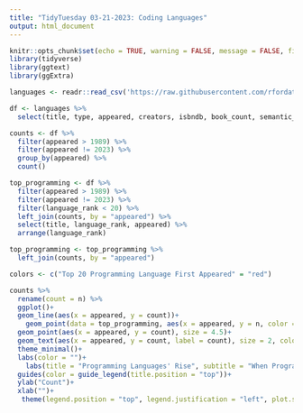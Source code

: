 ```yaml
---
title: "TidyTuesday 03-21-2023: Coding Languages"
output: html_document
---
```


```r
knitr::opts_chunk$set(echo = TRUE, warning = FALSE, message = FALSE, fig.align = "center")
library(tidyverse)
library(ggtext)
library(ggExtra)
```

```r
languages <- readr::read_csv('https://raw.githubusercontent.com/rfordatascience/tidytuesday/master/data/2023/2023-03-21/languages.csv')
```
```r
df <- languages %>%
  select(title, type, appeared, creators, isbndb, book_count, semantic_scholar, language_rank, wikipedia_daily_page_views, wikipedia_backlinks_count, wikipedia_summary, number_of_users, number_of_jobs, origin_community, is_open_source)
```

```r
counts <- df %>%
  filter(appeared > 1989) %>%
  filter(appeared != 2023) %>%
  group_by(appeared) %>%
  count()
```


```r
top_programming <- df %>% 
  filter(appeared > 1989) %>%
  filter(appeared != 2023) %>%
  filter(language_rank < 20) %>%
  left_join(counts, by = "appeared") %>%
  select(title, language_rank, appeared) %>%
  arrange(language_rank)
```


```r
top_programming <- top_programming %>% 
  left_join(counts, by = "appeared")
```


```r
colors <- c("Top 20 Programming Language First Appeared" = "red")

counts %>%
  rename(count = n) %>% 
  ggplot()+
  geom_line(aes(x = appeared, y = count))+
    geom_point(data = top_programming, aes(x = appeared, y = n, color = "Top 20 Programming Language First Appeared"), size = 5.5)+
  geom_point(aes(x = appeared, y = count), size = 4.5)+
  geom_text(aes(x = appeared, y = count, label = count), size = 2, color = "white", fontface = "bold")+
  theme_minimal()+
  labs(color = "")+
    labs(title = "Programming Languages' Rise", subtitle = "When Programming Languages First Appeared (1990-2022)", caption = "Tidy Tuesday 03/21 | Github: @scolando")+
  guides(color = guide_legend(title.position = "top"))+
  ylab("Count")+
  xlab("")+
   theme(legend.position = "top", legend.justification = "left", plot.subtitle = element_text(size = 12, face = "bold", color = "grey20"), plot.title = element_text(size = 20, face = "bold"))
  
```


